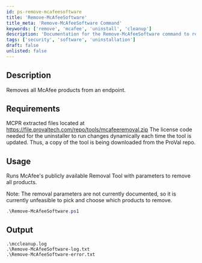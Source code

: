 ```yaml
---
id: ps-remove-mcafeesoftware
title: 'Remove-McAfeeSoftware'
title_meta: 'Remove-McAfeeSoftware Command'
keywords: ['remove', 'mcafee', 'uninstall', 'cleanup']
description: 'Documentation for the Remove-McAfeeSoftware command to remove all McAfee products from an endpoint.'
tags: ['security', 'software', 'uninstallation']
draft: false
unlisted: false
---
```

## Description
Removes all McAfee products from an endpoint.

## Requirements
MCPR extracted files located at https://file.provaltech.com/repo/tools/mcafeeremoval.zip
The license code needed for the uninstaller to run changes dynamically each time the tool is updated. Thus, a copy of the tool is being downloaded from the ProVal repo.

## Usage
Runs McAfee's publicly available Removal Tool with parameters to remove all products.

Note: The removal parameters are not currently documented, so it is currently unfeasible to pick and choose which products to remove.



```powershell
.\Remove-McAfeeSoftware.ps1
```

## Output
    .\mccleanup.log
    .\Remove-McAfeeSoftware-log.txt
    .\Remove-McAfeeSoftware-error.txt









